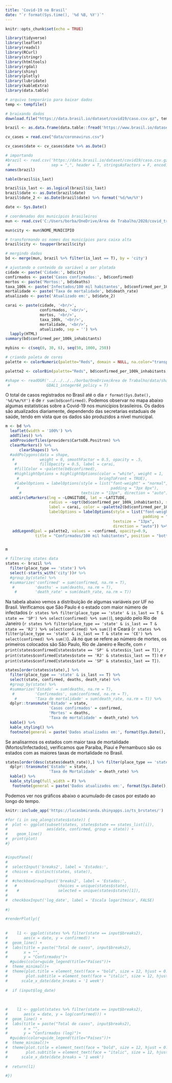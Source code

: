 ```yaml
---
title: 'Covid-19 no Brasil'
date: "`r format(Sys.time(), '%d %B, %Y')`"
---
```


<style>
.html-widget {
    margin: auto;
}
</style>

```r
knitr::opts_chunk$set(echo = TRUE)
```

```r
library(tidyverse)
library(leaflet)
library(readxl)
library(RCurl)
library(stringr)
library(htmltools)
library(rgdal)
library(shiny)
library(plotly)
library(lubridate)
library(kableExtra)
library(data.table)
```


```r
# arquivo temporário para baixar dados
temp <- tempfile()

# braixando dados
download.file("https://data.brasil.io/dataset/covid19/caso.csv.gz", temp)

brazil <- as.data.frame(data.table::fread('https://www.brasil.io/dataset/covid19/caso?format=csv'))

cv_cases = read.csv("data/coronavirus.csv")

cv_cases$date <- cv_cases$date %>% as.Date()

# importando
#brazil <- read.csv('https://data.brasil.io/dataset/covid19/caso.csv.gz',
 #                  sep = ",", header = T, stringsAsFactors = F, encoding = 'UTF-8')
names(brazil)

table(brazil$is_last)

brazil$is_last <- as.logical(brazil$is_last)
brazil$date <- as.Date(brazil$date)
brazil$date_2 <- as.Date(brazil$date) %>% format('%d/%m/%Y')

date <- Sys.Date()

```


```r
# coordenadas dos municípios brasileiros
mun <- read.csv('C:/Users/borba/OneDrive/Área de Trabalho/2020/covid_tracking/data/mun_coord.csv', encoding = 'UTF-8')

mun$city <- mun$NOME_MUNICIPIO

# transformando os nomes dos municípios para caixa alta
brazil$city <- toupper(brazil$city)

# mergindo dados
bd <- merge(mun, brazil %>% filter(is_last == T), by = 'city')

# ajustando o conteúdo da variável a ser plotada
cidade <- paste('Cidade:', bd$city)
confirmados <- paste('Casos confirmados:', bd$confirmed)
mortos <- paste('Mortos:', bd$deaths)
taxa_100k <- paste('Infectados/100 mil habitantes', bd$confirmed_per_100k_inhabitants)
mortalidade <- paste('Taxa de mortalidade', bd$death_rate)
atualizado <- paste('Atualizado em:', bd$date_2)

carai <- paste(cidade, '<br/>',
               confirmados, '<br/>',
               mortos, '<br/>',
               taxa_100k, '<br/>',
               mortalidade, '<br/>', 
               atualizado, sep = '') %>%
  lapply(HTML)
summary(bd$confirmed_per_100k_inhabitants)

mybins <- c(seq(0, 30, 6), seq(50, 1000, 250))

# criando paleta de cores
palette <- colorNumeric(palette="Reds", domain = NULL, na.color="transparent")

palette2 <- colorBin(palette="Reds", bd$confirmed_per_100k_inhabitants,  mybins, pretty = F)

#shape <- readOGR('../../../../borba/OneDrive/Área de Trabalho/data/shapefiles/br/BRMUE250GC_SIR.shp',
 #                GDAL1_integer64_policy = T)
```

O total de casos registrados no Brasil até o dia `r format(Sys.Date(), '%d/%m/%Y')` é de `r sum(bd$confirmed)`. Podemos observar no mapa abaixo algumas estatísticas sobre a Covid-19 nos municípios brasileiros. Os dados são atualizados diariamente, dependendo das secretarias estaduais de saúde, tendo em vista que os dados são produzidos a nível municipal. 

```r


m <- bd %>%
  leaflet(width = '100%') %>% 
  addTiles() %>%
  addProviderTiles(providers$CartoDB.Positron) %>%
  clearMarkers() %>%
      clearShapes() %>%
  #addPolygons(data = shape,
   #           weight = 0, smoothFactor = 0.5, opacity = .5, 
    #          fillOpacity = 0.5, label = carai,
    #fillColor = ~palette(bd$confirmed),
    #highlightOptions = highlightOptions(color = "white", weight = 1, 
     #                                   bringToFront = TRUE),
    #labelOptions = labelOptions(style = list("font-weight" = "normal", 
     #                                        padding = "3px 8px"), 
      #                          textsize = "13px", direction = "auto")) 
  addCircleMarkers(lng = ~LONGITUDE, lat = ~LATITUDE,
                   radius = ~sqrt(bd$confirmed_per_100k_inhabitants), stroke = FALSE, fillOpacity = 0.5,
                   label = carai, color = ~palette2(bd$confirmed_per_100k_inhabitants),
                   labelOptions = labelOptions(style = list("font-weight" = "normal", 
                                                            padding = "3px 8px"), 
                                               textsize = "13px", 
                                               direction = "auto")) %>%
   addLegend(pal = palette2, values = ~confirmed, opacity=0.9, 
             title = "Confirmados/100 mil habitantes", position = "bottomright" )


m

```

```r

# filtering states data
states <- brazil %>% 
  filter(place_type == 'state') %>%
  select(-starts_with('city'))# %>%
  #group_by(state) %>%
  #summarize('confirmed' = sum(confirmed, na.rm = T),
   #         'deaths' = sum(deaths, na.rm = T),
    #        'death_rate' = sum(death_rate, na.rm = T))

```


Na tabela abaixo vemos a distribuição de algumas variáveis por UF no Brasil. Verificamos que São Paulo é o estado com maior número de infectados (`r states %>% filter(place_type == 'state' & is_last == T & state == 'SP') %>% select(confirmed) %>% sum()`), seguido pelo Rio de Janeiro (`r states %>% filter(place_type == 'state' & is_last == T & state == 'RJ') %>% select(confirmed) %>% sum()`) e Ceará (`r states %>% filter(place_type == 'state' & is_last == T & state == 'CE') %>% select(confirmed) %>% sum()`). Já no que se refere ao número de mortes, os primeiros colocados são São Paulo, Rio de Janeiro e Recife, com `r print(states$confirmed[states$state == 'SP' & states$is_last == T])`, `r print(states$confirmed[states$state == 'RJ' & states$is_last == T])` e `r print(states$confirmed[states$state == 'SP' & states$is_last == T])`. 

```r
states[order(states$state),] %>%
  filter(place_type == 'state' & is_last == T) %>%
  select(state, confirmed, deaths, death_rate) %>%
  #group_by(state) %>%
  #summarize('Estado' = sum(deaths, na.rm = T),
   #         'Confirmados', sum(confirmed, na.rm = T),
    #        'Taxa de mortalidade' = sum(death_rate, na.rm = T)) %>%
  dplyr::transmute('Estado' = state,
                   'Casos confirmados' = confirmed,
                   'Mortes' = deaths,
                   'Taxa de mortalidade' = death_rate) %>%
  kable() %>%
  kable_styling() %>%
  footnote(general = paste('Dados atualizados em:', format(Sys.Date(), '%d/%m/%Y'), 'às', str_sub(Sys.time(), -9)))
```

Se analisarmos os estados com maior taxa de mortalidade (Mortos/Infectados), verificamos que Paraíba, Piauí e Pernambuco são os estados com as maiores taxas de mortalidade no Brasil.

```r
states[order(desc(states$death_rate)),] %>% filter(place_type == 'state' & is_last == T) %>% dplyr::select(state, death_rate) %>% head(3) %>%
  dplyr::transmute('Estado' = state,
                   'Taxa de Mortalidade' = death_rate) %>%
  kable() %>%
  kable_styling(full_width = F) %>%
   footnote(general = paste('Dados atualizados em:', format(Sys.Date(), '%d/%m/%Y'), 'às', str_sub(Sys.time(), -9)))
```


Podemos ver nos gráficos abaixo o acumulado de casos por estado ao longo do tempo. 

```r
knitr::include_app('https://lucasbmiranda.shinyapps.io/ts_brstates/')

#for (i in seq_along(states$state)) {
#  plot <- ggplot(subset(states, states$state == states_list[i]),
#                 aes(date, confirmed, group = state)) +
#    geom_line()
#  print(plot)
#}


#inputPanel(
#
#  selectInput('breaks2', label = 'Estados:',
#  choices = distinct(states, state)),
#  
#  #checkboxGroupInput('breaks2', label = 'Estados:', 
#   #                  choices = unique(states$state), 
#    #                 selected = unique(states$state)[1]),
#  
#  checkboxInput('log_date', label = 'Escala logarítmica', FALSE)
  
#)

#renderPlotly({
 
   
#    l1 <- ggplot(states %>% filter(state == input$breaks2), 
#       aes(x = date, y = confirmed)) +
#  geom_line() +
#  labs(title = paste("Total de casos", input$breaks2),
#       x = "", 
#       y = "Confirmados")+
  #guides(color=guide_legend(title="Países"))+
#  theme_minimal()+
#  theme(plot.title = element_text(face = "bold", size = 12, hjust = 0.5),
#        plot.subtitle = element_text(face = "italic", size = 12, hjust = 0.5)) +
#      scale_x_date(date_breaks = '1 week')
  
#  if (input$log_date)
    
     
   
#    l1 <- ggplot(states %>% filter(state == input$breaks2), 
#       aes(x = date, y = log(confirmed))) +
#  geom_line() +
#  labs(title = paste("Total de casos", input$breaks2),
#       x = "", 
#       y = "Confirmados (log)")+
  #guides(color=guide_legend(title="Países"))+
#  theme_minimal()+
#  theme(plot.title = element_text(face = "bold", size = 12, hjust = 0.5),
#        plot.subtitle = element_text(face = "italic", size = 12, hjust = 0.5)) +
#      scale_x_date(date_breaks = '1 week')
  
#  return(l1)

#})
```



